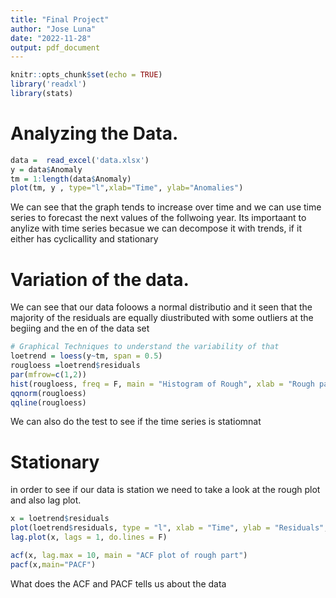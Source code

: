 ```yaml
---
title: "Final Project"
author: "Jose Luna"
date: "2022-11-28"
output: pdf_document
---
```


```r
knitr::opts_chunk$set(echo = TRUE)
library('readxl')
library(stats)
```
# Analyzing the Data.



```r
data =  read_excel('data.xlsx')
y = data$Anomaly
tm = 1:length(data$Anomaly)
plot(tm, y , type="l",xlab="Time", ylab="Anomalies")

```

 
We can see that the graph tends to increase over time and we can use time series to forecast the next values of the follwoing year. Its importaant to anylize with time series becasue we can decompose it with trends, if it either has cyclicallity and stationary



# Variation of the data.
We can see that our data foloows a normal distributio and it seen that the majority of the residuals are equally diustributed with some outliers at the begiing and the en of the data set

```r
# Graphical Techniques to understand the variability of that
loetrend = loess(y~tm, span = 0.5)
rougloess =loetrend$residuals
par(mfrow=c(1,2))
hist(rougloess, freq = F, main = "Histogram of Rough", xlab = "Rough part")
qqnorm(rougloess)
qqline(rougloess)
```
We can also do the test to see if the time series is statiomnat








# Stationary
in order to see if our data is station we need to take a look at the rough plot and also lag plot. 

```r

x = loetrend$residuals
plot(loetrend$residuals, type = "l", xlab = "Time", ylab = "Residuals", main = "Rough part")
lag.plot(x, lags = 1, do.lines = F)
```


```r

acf(x, lag.max = 10, main = "ACF plot of rough part")
pacf(x,main="PACF")
```
What does the ACF and PACF tells us about the data


